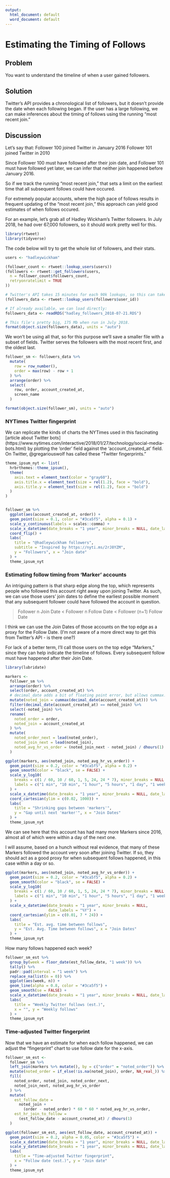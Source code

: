 ```yaml
---
output:
  html_document: default
  word_document: default
---
```

# Estimating the Timing of Follows

## Problem

You want to understand the timeline of when a user gained followers. 

## Solution

Twitter's API provides a chronological list of followers, but it doesn't provide the date when each following began. If the user has a large following, we can make inferences about the timing of follows using the running "most recent join."

## Discussion

Let's say that:
Follower 100 joined Twitter in January 2016
Follower 101 joined Twitter in 2010

Since Follower 100 must have followed after their join date, and Follower 101 must have followed yet later, we can infer that neither join happened before January 2016.

So if we track the running "most recent join," that sets a limit on the earliest time that all subsequent follows could have occured.

For extremely popular accounts, where the high pace of follows results in frequent updating of the "most recent join," this approach can yield good estimates of when follows occured.

For an example, let's grab all of Hadley Wickham's Twitter followers. In July 2018, he had over 67,000 followers, so it should work pretty well for this.

```r
library(rtweet)
library(tidyverse)
```

The code below will try to get the whole list of followers, and their stats.

```r
users <- "hadleywickham"

(follower_count <- rtweet::lookup_users(users))
(followers <- rtweet::get_followers(users,
  n = follower_count$followers_count,
  retryonratelimit = TRUE
))

# Twitter's API takes 15 minutes for each 90k lookups, so this can take a while.
(followers_data <- rtweet::lookup_users(followers$user_id))
```


```r

# If already available, we can load directly:
followers_data <- readRDS("hadley_followers_2018-07-21.RDS")

# This file's pretty big, 175 Mb when run in July 2018.
format(object.size(followers_data), units = "auto")
```

We won't be using all that, so for this purpose we'll save a smaller file with a subset of fields. Twitter serves the followers with the most recent first, and the oldest last. 

```r

follower_sm <- followers_data %>%
  mutate(
    row = row_number(),
    order = max(row) - row + 1
  ) %>%
  arrange(order) %>%
  select(
    row, order, account_created_at,
    screen_name
  )

format(object.size(follower_sm), units = "auto")
```

### NYTimes Twitter fingerprint

We can replicate the kinds of charts the NYTimes used in this fascinating [article about Twitter bots] (https://www.nytimes.com/interactive/2018/01/27/technology/social-media-bots.html) by plotting the 'order' field against the 'account_created_at' field. On Twitter, @gregariouswolf has called these "Twitter fingerprints."

```r
theme_ipsum_nyt <- list(
  hrbrthemes::theme_ipsum(),
  theme(
    axis.text = element_text(color = "gray60"),
    axis.title.x = element_text(size = rel(1.2), face = "bold"),
    axis.title.y = element_text(size = rel(1.2), face = "bold")
  )
)


follower_sm %>%
  ggplot(aes(account_created_at, order)) +
  geom_point(size = 0.1, color = "#3ca5f5", alpha = 0.1) +
  scale_y_continuous(labels = scales::comma) +
  scale_x_datetime(date_breaks = "1 year", minor_breaks = NULL, date_labels = "%Y") +
  coord_flip() +
  labs(
    title = "@hadleywickham followers",
    subtitle = "Inspired by https://nyti.ms/2rJ8YZM",
    y = "Followers", x = "Join date"
  ) +
  theme_ipsum_nyt
```

### Estimating follow timing from 'Marker' accounts

An intriguing pattern is that sharp edge along the top, which represents people who followed this account right away upon joining Twitter. As such, we can use those users' join dates to define the earliest possible moment that any subsequent follower could have followed the account in question.

> Follower n Join Date  <  Follower n Follow Date  <  Follower (n+1) Follow Date

I think we can use the Join Dates of those accounts on the top edge as a proxy for the Follow Date. (I'm not aware of a more direct way to get this from Twitter's API - is there one?)

For lack of a better term, I'll call those users on the top edge "Markers," since they can help indicate the timeline of follows. Every subsequent follow must have happened after their Join Date.

```r
library(lubridate)

markers <-
  follower_sm %>%
  arrange(order) %>%
  select(order, account_created_at) %>%
  # decimal_date adds a bit of floating point error, but allows cummax...
  mutate(noted_join = cummax(decimal_date(account_created_at))) %>%
  filter(decimal_date(account_created_at) == noted_join) %>%
  select(-noted_join) %>%
  rename(
    noted_order = order,
    noted_join = account_created_at
  ) %>%
  mutate(
    noted_order_next = lead(noted_order),
    noted_join_next = lead(noted_join),
    noted_avg_hr_vs_order = (noted_join_next - noted_join) / dhours(1) / (noted_order_next - noted_order)
  )

ggplot(markers, aes(noted_join, noted_avg_hr_vs_order)) +
  geom_point(size = 0.2, color = "#3ca5f5", alpha = 0.2) +
  geom_smooth(color = "black", se = FALSE) +
  scale_y_log10(
    breaks = c(1 / 60, 10 / 60, 1, 5, 24, 24 * 7), minor_breaks = NULL,
    labels = c("1 min", "10 min", "1 hour", "5 hours", "1 day", "1 week")
  ) +
  scale_x_datetime(date_breaks = "1 year", minor_breaks = NULL, date_labels = "%Y") +
  coord_cartesian(ylim = c(0.02, 1000)) +
  labs(
    title = "Shrinking gaps between 'markers'",
    y = "Gap until next 'marker'", x = "Join Dates"
  ) +
  theme_ipsum_nyt
```
  
We can see here that this account has had many more Markers since 2016, almost all of which were within a day of the next one.

I will assume, based on a hunch without real evidence, that many of these Markers followed the account very soon after joining Twitter. If so, they should act as a good proxy for when subsequent follows happened, in this case within a day or so.

```r

ggplot(markers, aes(noted_join, noted_avg_hr_vs_order)) +
  geom_point(size = 0.2, color = "#3ca5f5", alpha = 0.2) +
  geom_smooth(color = "black", se = FALSE) +
  scale_y_log10(
    breaks = c(1 / 60, 10 / 60, 1, 5, 24, 24 * 7), minor_breaks = NULL,
    labels = c("1 min", "10 min", "1 hour", "5 hours", "1 day", "1 week")
  ) +
  scale_x_datetime(date_breaks = "1 year", minor_breaks = NULL, 
                   date_labels = "%Y") +
  coord_cartesian(ylim = c(0.01, 7 * 24)) +
  labs(
    title = "Est. avg. time between follows",
    y = "Est. Avg. Time between follows", x = "Join Dates"
  ) +
  theme_ipsum_nyt
```
How many follows happened each week?

```r

follower_sm_est %>%
  group_by(week = floor_date(est_follow_date, "1 week")) %>%
  tally() %>%
  padr::pad(interval = "1 week") %>%
  replace_na(list(n = 0)) %>%
  ggplot(aes(week, n)) +
  geom_line(alpha = 0.8, color = "#3ca5f5") +
  geom_smooth(se = FALSE) +
  scale_x_datetime(date_breaks = "1 year", minor_breaks = NULL, date_labels = "%Y") +
  labs(
    title = "Weekly Twitter follows (est.)",
    x = "", y = "Weekly follows"
  ) +
  theme_ipsum_nyt
```



### Time-adjusted Twitter fingerprint

Now that we have an estimate for when each follow happened, we can adjust the "fingerprint" chart to use follow date for the x-axis.

```r

follower_sm_est <-
  follower_sm %>%
  left_join(markers %>% mutate(), by = c("order" = "noted_order")) %>%
  mutate(noted_order = if_else(!is.na(noted_join), order, NA_real_)) %>%
  fill(
    noted_order, noted_join, noted_order_next,
    noted_join_next, noted_avg_hr_vs_order
  ) %>%
  mutate(
    est_follow_date =
      noted_join +
        (order - noted_order) * 60 * 60 * noted_avg_hr_vs_order,
    est_hr_join_to_follow =
      (est_follow_date - account_created_at) / dhours(1)
  )

ggplot(follower_sm_est, aes(est_follow_date, account_created_at)) +
  geom_point(size = 0.2, alpha = 0.05, color = "#3ca5f5") +
  scale_x_datetime(date_breaks = "1 year", minor_breaks = NULL, date_labels = "%Y") +
  scale_y_datetime(date_breaks = "1 year", minor_breaks = NULL, date_labels = "%Y") +
  labs(
    title = "Time-adjusted Twitter fingerprint",
    x = "Follow date (est.)", y = "Join date"
  ) +
  theme_ipsum_nyt
```

